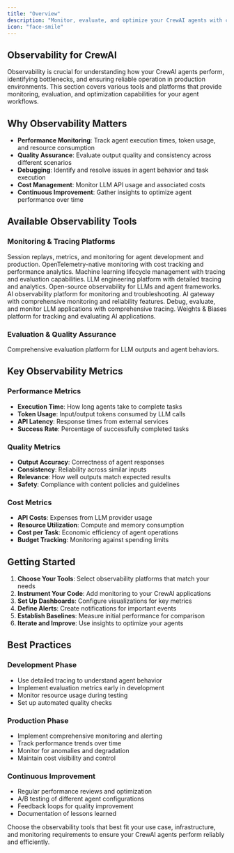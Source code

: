 ```yaml
---
title: "Overview"
description: "Monitor, evaluate, and optimize your CrewAI agents with comprehensive observability tools"
icon: "face-smile"
---
```


## Observability for CrewAI

Observability is crucial for understanding how your CrewAI agents perform, identifying bottlenecks, and ensuring reliable operation in production environments. This section covers various tools and platforms that provide monitoring, evaluation, and optimization capabilities for your agent workflows.

## Why Observability Matters

- **Performance Monitoring**: Track agent execution times, token usage, and resource consumption
- **Quality Assurance**: Evaluate output quality and consistency across different scenarios
- **Debugging**: Identify and resolve issues in agent behavior and task execution
- **Cost Management**: Monitor LLM API usage and associated costs
- **Continuous Improvement**: Gather insights to optimize agent performance over time

## Available Observability Tools

### Monitoring & Tracing Platforms

<CardGroup cols={2}>
  <Card title="AgentOps" icon="paperclip" href="/en/observability/agentops">
    Session replays, metrics, and monitoring for agent development and production.
  </Card>

  <Card title="OpenLIT" icon="magnifying-glass-chart" href="/en/observability/openlit">
    OpenTelemetry-native monitoring with cost tracking and performance analytics.
  </Card>

  <Card title="MLflow" icon="bars-staggered" href="/en/observability/mlflow">
    Machine learning lifecycle management with tracing and evaluation capabilities.
  </Card>

  <Card title="Langfuse" icon="link" href="/en/observability/langfuse">
    LLM engineering platform with detailed tracing and analytics.
  </Card>

  <Card title="Langtrace" icon="chart-line" href="/en/observability/langtrace">
    Open-source observability for LLMs and agent frameworks.
  </Card>

  <Card title="Arize Phoenix" icon="meteor" href="/en/observability/arize-phoenix">
    AI observability platform for monitoring and troubleshooting.
  </Card>

  <Card title="Portkey" icon="key" href="/en/observability/portkey">
    AI gateway with comprehensive monitoring and reliability features.
  </Card>

  <Card title="Opik" icon="meteor" href="/en/observability/opik">
    Debug, evaluate, and monitor LLM applications with comprehensive tracing.
  </Card>

  <Card title="Weave" icon="network-wired" href="/en/observability/weave">
    Weights & Biases platform for tracking and evaluating AI applications.
  </Card>
</CardGroup>

### Evaluation & Quality Assurance

<CardGroup cols={2}>
  <Card title="Patronus AI" icon="shield-check" href="/en/observability/patronus-evaluation">
    Comprehensive evaluation platform for LLM outputs and agent behaviors.
  </Card>
</CardGroup>

## Key Observability Metrics

### Performance Metrics
- **Execution Time**: How long agents take to complete tasks
- **Token Usage**: Input/output tokens consumed by LLM calls
- **API Latency**: Response times from external services
- **Success Rate**: Percentage of successfully completed tasks

### Quality Metrics
- **Output Accuracy**: Correctness of agent responses
- **Consistency**: Reliability across similar inputs
- **Relevance**: How well outputs match expected results
- **Safety**: Compliance with content policies and guidelines

### Cost Metrics
- **API Costs**: Expenses from LLM provider usage
- **Resource Utilization**: Compute and memory consumption
- **Cost per Task**: Economic efficiency of agent operations
- **Budget Tracking**: Monitoring against spending limits

## Getting Started

1. **Choose Your Tools**: Select observability platforms that match your needs
2. **Instrument Your Code**: Add monitoring to your CrewAI applications
3. **Set Up Dashboards**: Configure visualizations for key metrics
4. **Define Alerts**: Create notifications for important events
5. **Establish Baselines**: Measure initial performance for comparison
6. **Iterate and Improve**: Use insights to optimize your agents

## Best Practices

### Development Phase
- Use detailed tracing to understand agent behavior
- Implement evaluation metrics early in development
- Monitor resource usage during testing
- Set up automated quality checks

### Production Phase
- Implement comprehensive monitoring and alerting
- Track performance trends over time
- Monitor for anomalies and degradation
- Maintain cost visibility and control

### Continuous Improvement
- Regular performance reviews and optimization
- A/B testing of different agent configurations
- Feedback loops for quality improvement
- Documentation of lessons learned

Choose the observability tools that best fit your use case, infrastructure, and monitoring requirements to ensure your CrewAI agents perform reliably and efficiently.
